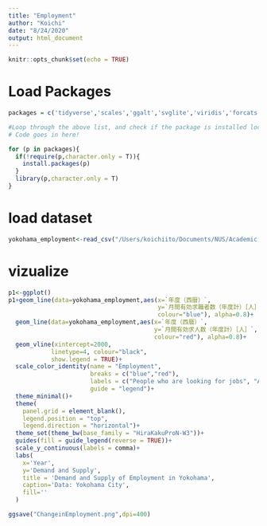 ```yaml
---
title: "Employment"
author: "Koichi"
date: "8/24/2020"
output: html_document
---
```


```r
knitr::opts_chunk$set(echo = TRUE)
```

# Load Packages
```r
packages = c('tidyverse','scales','ggalt','svglite','viridis','forcats')

#Loop through the above list, and check if the package is installed locally.
# Code goes in here!

for (p in packages){
  if(!require(p,character.only = T)){
    install.packages(p)
  }
  library(p,character.only = T)
}
```

# load dataset
```r
yokohama_employment<-read_csv("/Users/koichiito/Documents/NUS/Academic Matter/2020 Fall/DEP5103 Urban and Regional Planning/Studio/Data/rodo-kyujin.csv")
```



# vizualize
```r
p1<-ggplot()
p1+geom_line(data=yokohama_employment,aes(x=`年度（西暦）`,
                                          y=`月間有効求職者数（年度計）［人］`,
                                          colour="blue"), alpha=0.8)+
  geom_line(data=yokohama_employment,aes(x=`年度（西暦）`,
                                         y=`月間有効求人数（年度計）［人］`,
                                         colour="red"), alpha=0.8)+
  geom_vline(xintercept=2000,
            linetype=4, colour="black",
            show.legend = TRUE)+
  scale_color_identity(name = "Employment",
                       breaks = c("blue","red"),
                       labels = c("People who are looking for jobs", "Available jobs"),
                       guide = "legend")+
  theme_minimal()+
  theme(
    panel.grid = element_blank(),
    legend.position = "top",
    legend.direction = "horizontal")+
  theme_set(theme_bw(base_family = "HiraKakuProN-W3"))+
  guides(fill = guide_legend(reverse = TRUE))+
  scale_y_continuous(labels = comma)+
  labs(
    x='Year',
    y='Demand and Supply',
    title = 'Demand and Supply of Employment in Yokohama',
    caption='Data: Yokohama City',
    fill=''
  )

ggsave("ChangeinEmployment.png",dpi=400)
```



